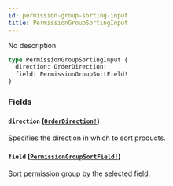 ```yaml
---
id: permission-group-sorting-input
title: PermissionGroupSortingInput
---
```


No description

```graphql
type PermissionGroupSortingInput {
  direction: OrderDirection!
  field: PermissionGroupSortField!
}
```

### Fields

#### `direction` ([`OrderDirection!`](/developer/api-reference/enums/order-direction.mdx))

Specifies the direction in which to sort products.

#### `field` ([`PermissionGroupSortField!`](/developer/api-reference/enums/permission-group-sort-field.mdx))

Sort permission group by the selected field.
